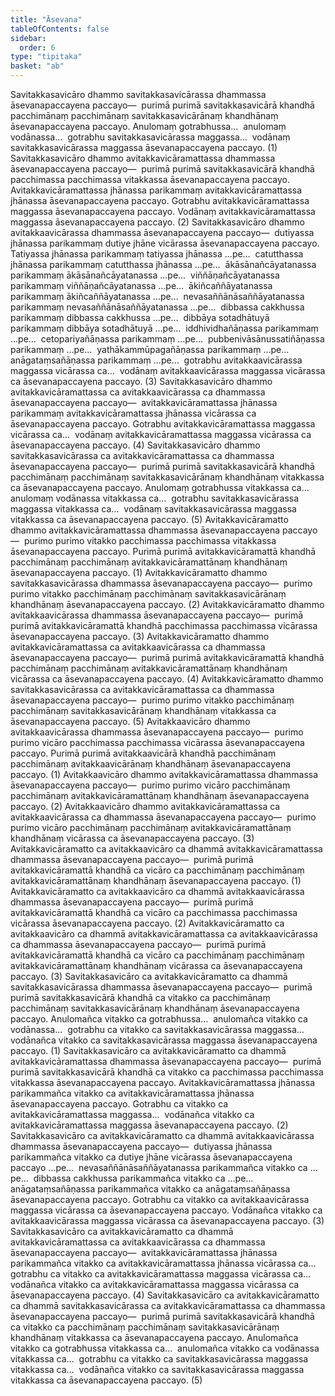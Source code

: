 ```yaml
---
title: "Āsevana"
tableOfContents: false
sidebar:
  order: 6
type: "tipitaka"
basket: "ab"
---
```



<DynamicBreadcrumb />

<Division number="109">

<Paragraph number="462">
Savitakkasavicāro dhammo savitakkasavicārassa dhammassa āsevanapaccayena paccayo—  purimā purimā savitakkasavicārā khandhā pacchimānaṃ pacchimānaṃ savitakkasavicārānaṃ khandhānaṃ āsevanapaccayena paccayo. Anulomaṃ gotrabhussa…  anulomaṃ vodānassa…  gotrabhu savitakkasavicārassa maggassa…  vodānaṃ savitakkasavicārassa maggassa āsevanapaccayena paccayo. (1)
</Paragraph>

<Paragraph number="463">
Savitakkasavicāro dhammo avitakkavicāramattassa dhammassa āsevanapaccayena paccayo—  purimā purimā savitakkasavicārā khandhā pacchimassa pacchimassa vitakkassa āsevanapaccayena paccayo. Avitakkavicāramattassa jhānassa parikammaṃ avitakkavicāramattassa jhānassa āsevanapaccayena paccayo. Gotrabhu avitakkavicāramattassa maggassa āsevanapaccayena paccayo. Vodānaṃ avitakkavicāramattassa maggassa āsevanapaccayena paccayo. (2)
</Paragraph>

<Paragraph number="464">
Savitakkasavicāro dhammo avitakkaavicārassa dhammassa āsevanapaccayena paccayo—  dutiyassa jhānassa parikammaṃ dutiye jhāne vicārassa āsevanapaccayena paccayo. Tatiyassa jhānassa parikammaṃ tatiyassa jhānassa …pe…  catutthassa jhānassa parikammaṃ catutthassa jhānassa …pe…  ākāsānañcāyatanassa parikammaṃ ākāsānañcāyatanassa …pe…  viññāṇañcāyatanassa parikammaṃ viññāṇañcāyatanassa …pe…  ākiñcaññāyatanassa parikammaṃ ākiñcaññāyatanassa …pe…  nevasaññānāsaññāyatanassa parikammaṃ nevasaññānāsaññāyatanassa …pe…  dibbassa cakkhussa parikammaṃ dibbassa cakkhussa …pe…  dibbāya sotadhātuyā parikammaṃ dibbāya sotadhātuyā …pe…  iddhividhañāṇassa parikammaṃ …pe…  cetopariyañāṇassa parikammaṃ …pe…  pubbenivāsānussatiñāṇassa parikammaṃ …pe…  yathākammūpagañāṇassa parikammaṃ …pe…  anāgataṃsañāṇassa parikammaṃ …pe…  gotrabhu avitakkaavicārassa maggassa vicārassa ca…  vodānaṃ avitakkaavicārassa maggassa vicārassa ca āsevanapaccayena paccayo. (3)
</Paragraph>

<Paragraph number="465">
Savitakkasavicāro dhammo avitakkavicāramattassa ca avitakkaavicārassa ca dhammassa āsevanapaccayena paccayo—  avitakkavicāramattassa jhānassa parikammaṃ avitakkavicāramattassa jhānassa vicārassa ca āsevanapaccayena paccayo. Gotrabhu avitakkavicāramattassa maggassa vicārassa ca…  vodānaṃ avitakkavicāramattassa maggassa vicārassa ca āsevanapaccayena paccayo. (4)
</Paragraph>

<Paragraph number="466">
Savitakkasavicāro dhammo savitakkasavicārassa ca avitakkavicāramattassa ca dhammassa āsevanapaccayena paccayo—  purimā purimā savitakkasavicārā khandhā pacchimānaṃ pacchimānaṃ savitakkasavicārānaṃ khandhānaṃ vitakkassa ca āsevanapaccayena paccayo. Anulomaṃ gotrabhussa vitakkassa ca…  anulomaṃ vodānassa vitakkassa ca…  gotrabhu savitakkasavicārassa maggassa vitakkassa ca…  vodānaṃ savitakkasavicārassa maggassa vitakkassa ca āsevanapaccayena paccayo. (5)
</Paragraph>

</Division>
<Division number="110">

<Paragraph number="467">
Avitakkavicāramatto dhammo avitakkavicāramattassa dhammassa āsevanapaccayena paccayo—  purimo purimo vitakko pacchimassa pacchimassa vitakkassa āsevanapaccayena paccayo. Purimā purimā avitakkavicāramattā khandhā pacchimānaṃ pacchimānaṃ avitakkavicāramattānaṃ khandhānaṃ āsevanapaccayena paccayo. (1)
</Paragraph>

<Paragraph number="468">
Avitakkavicāramatto dhammo savitakkasavicārassa dhammassa āsevanapaccayena paccayo—  purimo purimo vitakko pacchimānaṃ pacchimānaṃ savitakkasavicārānaṃ khandhānaṃ āsevanapaccayena paccayo. (2)
</Paragraph>

<Paragraph number="469">
Avitakkavicāramatto dhammo avitakkaavicārassa dhammassa āsevanapaccayena paccayo—  purimā purimā avitakkavicāramattā khandhā pacchimassa pacchimassa vicārassa āsevanapaccayena paccayo. (3)
</Paragraph>

<Paragraph number="470">
Avitakkavicāramatto dhammo avitakkavicāramattassa ca avitakkaavicārassa ca dhammassa āsevanapaccayena paccayo—  purimā purimā avitakkavicāramattā khandhā pacchimānaṃ pacchimānaṃ avitakkavicāramattānaṃ khandhānaṃ vicārassa ca āsevanapaccayena paccayo. (4)
</Paragraph>

<Paragraph number="471">
Avitakkavicāramatto dhammo savitakkasavicārassa ca avitakkavicāramattassa ca dhammassa āsevanapaccayena paccayo—  purimo purimo vitakko pacchimānaṃ pacchimānaṃ savitakkasavicārānaṃ khandhānaṃ vitakkassa ca āsevanapaccayena paccayo. (5)
</Paragraph>

</Division>
<Division number="111">

<Paragraph number="472">
Avitakkaavicāro dhammo avitakkaavicārassa dhammassa āsevanapaccayena paccayo—  purimo purimo vicāro pacchimassa pacchimassa vicārassa āsevanapaccayena paccayo. Purimā purimā avitakkaavicārā khandhā pacchimānaṃ pacchimānaṃ avitakkaavicārānaṃ khandhānaṃ āsevanapaccayena paccayo. (1)
</Paragraph>

<Paragraph number="473">
Avitakkaavicāro dhammo avitakkavicāramattassa dhammassa āsevanapaccayena paccayo—  purimo purimo vicāro pacchimānaṃ pacchimānaṃ avitakkavicāramattānaṃ khandhānaṃ āsevanapaccayena paccayo. (2)
</Paragraph>

<Paragraph number="474">
Avitakkaavicāro dhammo avitakkavicāramattassa ca avitakkaavicārassa ca dhammassa āsevanapaccayena paccayo—  purimo purimo vicāro pacchimānaṃ pacchimānaṃ avitakkavicāramattānaṃ khandhānaṃ vicārassa ca āsevanapaccayena paccayo. (3)
</Paragraph>

</Division>
<Division number="112">

<Paragraph number="475">
Avitakkavicāramatto ca avitakkaavicāro ca dhammā avitakkavicāramattassa dhammassa āsevanapaccayena paccayo—  purimā purimā avitakkavicāramattā khandhā ca vicāro ca pacchimānaṃ pacchimānaṃ avitakkavicāramattānaṃ khandhānaṃ āsevanapaccayena paccayo. (1)
</Paragraph>

<Paragraph number="476">
Avitakkavicāramatto ca avitakkaavicāro ca dhammā avitakkaavicārassa dhammassa āsevanapaccayena paccayo—  purimā purimā avitakkavicāramattā khandhā ca vicāro ca pacchimassa pacchimassa vicārassa āsevanapaccayena paccayo. (2)
</Paragraph>

<Paragraph number="477">
Avitakkavicāramatto ca avitakkaavicāro ca dhammā avitakkavicāramattassa ca avitakkaavicārassa ca dhammassa āsevanapaccayena paccayo—  purimā purimā avitakkavicāramattā khandhā ca vicāro ca pacchimānaṃ pacchimānaṃ avitakkavicāramattānaṃ khandhānaṃ vicārassa ca āsevanapaccayena paccayo. (3)
</Paragraph>

</Division>
<Division number="113">

<Paragraph number="478">
Savitakkasavicāro ca avitakkavicāramatto ca dhammā savitakkasavicārassa dhammassa āsevanapaccayena paccayo—  purimā purimā savitakkasavicārā khandhā ca vitakko ca pacchimānaṃ pacchimānaṃ savitakkasavicārānaṃ khandhānaṃ āsevanapaccayena paccayo. Anulomañca vitakko ca gotrabhussa…  anulomañca vitakko ca vodānassa…  gotrabhu ca vitakko ca savitakkasavicārassa maggassa…  vodānañca vitakko ca savitakkasavicārassa maggassa āsevanapaccayena paccayo. (1)
</Paragraph>

<Paragraph number="479">
Savitakkasavicāro ca avitakkavicāramatto ca dhammā avitakkavicāramattassa dhammassa āsevanapaccayena paccayo—  purimā purimā savitakkasavicārā khandhā ca vitakko ca pacchimassa pacchimassa vitakkassa āsevanapaccayena paccayo. Avitakkavicāramattassa jhānassa parikammañca vitakko ca avitakkavicāramattassa jhānassa āsevanapaccayena paccayo. Gotrabhu ca vitakko ca avitakkavicāramattassa maggassa…  vodānañca vitakko ca avitakkavicāramattassa maggassa āsevanapaccayena paccayo. (2)
</Paragraph>

<Paragraph number="480">
Savitakkasavicāro ca avitakkavicāramatto ca dhammā avitakkaavicārassa dhammassa āsevanapaccayena paccayo—  dutiyassa jhānassa parikammañca vitakko ca dutiye jhāne vicārassa āsevanapaccayena paccayo …pe…  nevasaññānāsaññāyatanassa parikammañca vitakko ca …pe…  dibbassa cakkhussa parikammañca vitakko ca …pe…  anāgataṃsañāṇassa parikammañca vitakko ca anāgataṃsañāṇassa āsevanapaccayena paccayo. Gotrabhu ca vitakko ca avitakkaavicārassa maggassa vicārassa ca āsevanapaccayena paccayo. Vodānañca vitakko ca avitakkaavicārassa maggassa vicārassa ca āsevanapaccayena paccayo. (3)
</Paragraph>

<Paragraph number="481">
Savitakkasavicāro ca avitakkavicāramatto ca dhammā avitakkavicāramattassa ca avitakkaavicārassa ca dhammassa āsevanapaccayena paccayo—  avitakkavicāramattassa jhānassa parikammañca vitakko ca avitakkavicāramattassa jhānassa vicārassa ca…  gotrabhu ca vitakko ca avitakkavicāramattassa maggassa vicārassa ca…  vodānañca vitakko ca avitakkavicāramattassa maggassa vicārassa ca āsevanapaccayena paccayo. (4)
</Paragraph>

<Paragraph number="482">
Savitakkasavicāro ca avitakkavicāramatto ca dhammā savitakkasavicārassa ca avitakkavicāramattassa ca dhammassa āsevanapaccayena paccayo—  purimā purimā savitakkasavicārā khandhā ca vitakko ca pacchimānaṃ pacchimānaṃ savitakkasavicārānaṃ khandhānaṃ vitakkassa ca āsevanapaccayena paccayo. Anulomañca vitakko ca gotrabhussa vitakkassa ca…  anulomañca vitakko ca vodānassa vitakkassa ca…  gotrabhu ca vitakko ca savitakkasavicārassa maggassa vitakkassa ca…  vodānañca vitakko ca savitakkasavicārassa maggassa vitakkassa ca āsevanapaccayena paccayo. (5)
</Paragraph>
</Division>